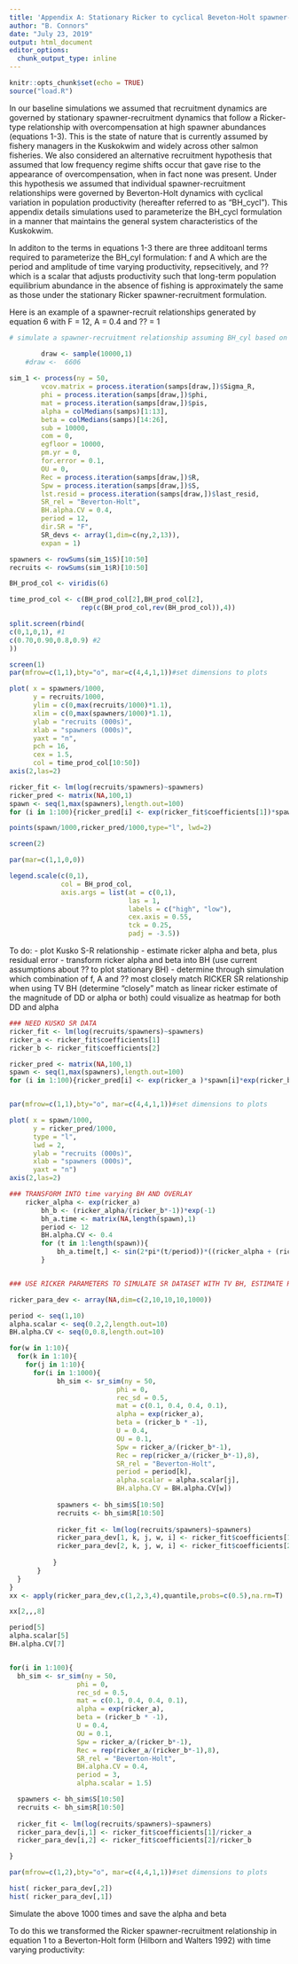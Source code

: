 ```yaml
---
title: 'Appendix A: Stationary Ricker to cyclical Beveton-Holt spawner-recruit formulation'
author: "B. Connors"
date: "July 23, 2019"
output: html_document
editor_options: 
  chunk_output_type: inline
---
```


```r
knitr::opts_chunk$set(echo = TRUE)
source("load.R")
```

In our baseline simulations we assumed that recruitment dynamics are governed by stationary spawner-recruitment dynamics that follow a Ricker-type relationship with overcompensation at high spawner abundances (equations 1-3). This is the state of nature that is currently assumed by fishery managers in the Kuskokwim and widely across other salmon fisheries. We also considered an alternative recruitment hypothesis that assumed that low frequency regime shifts occur that gave rise to the appearance of overcompensation, when in fact none was present. Under this hypothesis we assumed that individual spawner-recruitment relationships were governed by Beverton-Holt dynamics with cyclical variation in population productivity (hereafter referred to as "BH_cycl"). This appendix details simulations used to parameterize the BH_cycl formulation in a manner that maintains the general system characteristics of the Kuskokwim. 

In additon to the terms in equations 1-3 there are three additoanl terms required to parameterize the BH_cyl formulation: f and A which are the period and amplitude of time varying productivity, repsecitively, and ?? which is a scalar that adjusts productivity such that long-term population equilibrium abundance in the absence of fishing is approximately the same as those under the stationary Ricker spawner-recruitment formulation.

Here is an example of a spawner-recruit relationships generated by equation 6 with F = 12, A = 0.4 and ?? = 1

```r
# simulate a spawner-recruitment relationship assuming BH_cyl based on a draw from the posteriors of the model fit (and median alpha and beta)

		draw <- sample(10000,1)
    #draw <-  6606
    
sim_1 <- process(ny = 50,
        vcov.matrix = process.iteration(samps[draw,])$Sigma_R,
        phi = process.iteration(samps[draw,])$phi,
        mat = process.iteration(samps[draw,])$pis,
        alpha = colMedians(samps)[1:13],
        beta = colMedians(samps)[14:26],
        sub = 10000,
        com = 0,
        egfloor = 10000,
        pm.yr = 0,
        for.error = 0.1,
        OU = 0,
        Rec = process.iteration(samps[draw,])$R,
        Spw = process.iteration(samps[draw,])$S,
        lst.resid = process.iteration(samps[draw,])$last_resid,
        SR_rel = "Beverton-Holt",
        BH.alpha.CV = 0.4,
        period = 12,
        dir.SR = "F",
        SR_devs <- array(1,dim=c(ny,2,13)),
        expan = 1)

spawners <- rowSums(sim_1$S)[10:50]
recruits <- rowSums(sim_1$R)[10:50]

BH_prod_col <- viridis(6)

time_prod_col <- c(BH_prod_col[2],BH_prod_col[2],
                  rep(c(BH_prod_col,rev(BH_prod_col)),4))

```

```r

split.screen(rbind(
c(0,1,0,1), #1
c(0.70,0.90,0.8,0.9) #2
))

screen(1)
par(mfrow=c(1,1),bty="o", mar=c(4,4,1,1))#set dimensions to plots

plot( x = spawners/1000,
      y = recruits/1000,
      ylim = c(0,max(recruits/1000)*1.1),
      xlim = c(0,max(spawners/1000)*1.1),
      ylab = "recruits (000s)",
      xlab = "spawners (000s)",
      yaxt = "n",
      pch = 16,
      cex = 1.5,
      col = time_prod_col[10:50])
axis(2,las=2)

ricker_fit <- lm(log(recruits/spawners)~spawners)
ricker_pred <- matrix(NA,100,1)
spawn <- seq(1,max(spawners),length.out=100)
for (i in 1:100){ricker_pred[i] <- exp(ricker_fit$coefficients[1])*spawn[i]*exp(ricker_fit$coefficients[2]*spawn[i]) }

points(spawn/1000,ricker_pred/1000,type="l", lwd=2)

screen(2)

par(mar=c(1,1,0,0))

legend.scale(c(0,1), 
             col = BH_prod_col,
             axis.args = list(at = c(0,1),
                              las = 1,
                              labels = c("high", "low"),
                              cex.axis = 0.55,
                              tck = 0.25,
                              padj = -3.5))

```

To do: 
- plot Kusko S-R relationship
- estimate ricker alpha and beta, plus residual error
- transform ricker alpha and beta into BH (use current assumptions about ?? to plot stationary BH)
- determine through simulation which combination of f, A and ?? most closely match RICKER SR relationship when using TV BH (determine "closely" match as linear ricker estimate of the magnitude of DD or alpha or both) could visualize as heatmap for both DD and alpha

```r

### NEED KUSKO SR DATA
ricker_fit <- lm(log(recruits/spawners)~spawners)
ricker_a <- ricker_fit$coefficients[1]
ricker_b <- ricker_fit$coefficients[2]

ricker_pred <- matrix(NA,100,1)
spawn <- seq(1,max(spawners),length.out=100)
for (i in 1:100){ricker_pred[i] <- exp(ricker_a )*spawn[i]*exp(ricker_b*spawn[i]) }


par(mfrow=c(1,1),bty="o", mar=c(4,4,1,1))#set dimensions to plots

plot( x = spawn/1000,
      y = ricker_pred/1000,
      type = "l",
      lwd = 2,
      ylab = "recruits (000s)",
      xlab = "spawners (000s)",
      yaxt = "n")
axis(2,las=2)

### TRANSFORM INTO time varying BH AND OVERLAY
    ricker_alpha <- exp(ricker_a)
		bh_b <- (ricker_alpha/(ricker_b*-1))*exp(-1) 
		bh_a.time <- matrix(NA,length(spawn),1)
		period <- 12
		BH.alpha.CV <- 0.4
		for (t in 1:length(spawn)){
			bh_a.time[t,] <- sin(2*pi*(t/period))*((ricker_alpha + (ricker_alpha * BH.alpha.CV)) - ricker_alpha) + ricker_alpha
		}


### USE RICKER PARAMETERS TO SIMULATE SR DATASET WITH TV BH, ESTIMATE RICKER PARAMETERS, REPEAT 100 TIMES, SAVE MEDIAN, DO FOR RANGE OF f, A and ?? AND THEN  

ricker_para_dev <- array(NA,dim=c(2,10,10,10,1000))

period <- seq(1,10)
alpha.scalar <- seq(0.2,2,length.out=10)
BH.alpha.CV <- seq(0,0.8,length.out=10)

for(w in 1:10){ 
  for(k in 1:10){
    for(j in 1:10){
      for(i in 1:1000){
            bh_sim <- sr_sim(ny = 50,
                           phi = 0,
                           rec_sd = 0.5,
                           mat = c(0.1, 0.4, 0.4, 0.1),
                           alpha = exp(ricker_a),
                           beta = (ricker_b * -1),
                           U = 0.4,
                           OU = 0.1,
                           Spw = ricker_a/(ricker_b*-1),
                           Rec = rep(ricker_a/(ricker_b*-1),8),
                           SR_rel = "Beverton-Holt",
                           period = period[k],
                           alpha.scalar = alpha.scalar[j],
                           BH.alpha.CV = BH.alpha.CV[w])
          
            spawners <- bh_sim$S[10:50]
            recruits <- bh_sim$R[10:50]
            
            ricker_fit <- lm(log(recruits/spawners)~spawners)
            ricker_para_dev[1, k, j, w, i] <- ricker_fit$coefficients[1]/ricker_a
            ricker_para_dev[2, k, j, w, i] <- ricker_fit$coefficients[2]/ricker_b
  
           }
       }
  }
} 
xx <- apply(ricker_para_dev,c(1,2,3,4),quantile,probs=c(0.5),na.rm=T)

xx[2,,,8]

period[5]
alpha.scalar[5]
BH.alpha.CV[7]


for(i in 1:100){
  bh_sim <- sr_sim(ny = 50,
                 phi = 0,
                 rec_sd = 0.5,
                 mat = c(0.1, 0.4, 0.4, 0.1),
                 alpha = exp(ricker_a),
                 beta = (ricker_b * -1),
                 U = 0.4,
                 OU = 0.1,
                 Spw = ricker_a/(ricker_b*-1),
                 Rec = rep(ricker_a/(ricker_b*-1),8),
                 SR_rel = "Beverton-Holt",
                 BH.alpha.CV = 0.4,
                 period = 3,
                 alpha.scalar = 1.5)

  spawners <- bh_sim$S[10:50]
  recruits <- bh_sim$R[10:50]
  
  ricker_fit <- lm(log(recruits/spawners)~spawners)
  ricker_para_dev[i,1] <- ricker_fit$coefficients[1]/ricker_a
  ricker_para_dev[i,2] <- ricker_fit$coefficients[2]/ricker_b

}

par(mfrow=c(1,2),bty="o", mar=c(4,4,1,1))#set dimensions to plots

hist( ricker_para_dev[,2])
hist( ricker_para_dev[,1])


```


Simulate the above 1000 times and save the alpha and beta


To do this we transformed the Ricker spawner-recruitment relationship in equation 1 to a Beverton-Holt form (Hilborn and Walters 1992) with time varying productivity: